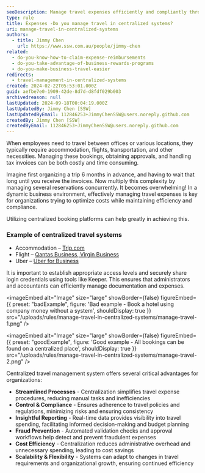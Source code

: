```yaml
---
seoDescription: Manage travel expenses efficiently and compliantly through centralized systems, streamlining processes, controlling costs, and ensuring scalability.
type: rule
title: Expenses -Do you manage travel in centralized systems?
uri: manage-travel-in-centralized-systems
authors:
  - title: Jimmy Chen
    url: https://www.ssw.com.au/people/jimmy-chen
related:
  - do-you-know-how-to-claim-expense-reimbursements
  - do-you-take-advantage-of-business-rewards-programs
  - do-you-make-business-travel-easier
redirects:
  - travel-management-in-centralized-systems
created: 2024-02-22T05:53:01.000Z
guid: aefbe7e0-1909-42de-8d7d-d8fdf029b003
archivedreason: null
lastUpdated: 2024-09-18T00:04:19.000Z
lastUpdatedBy: Jimmy Chen [SSW]
lastUpdatedByEmail: 112846253+JimmyChenSSW@users.noreply.github.com
createdBy: Jimmy Chen [SSW]
createdByEmail: 112846253+JimmyChenSSW@users.noreply.github.com
---
```


When employees need to travel between offices or various locations, they typically require accommodation, flights, transportation, and other necessities. Managing these bookings, obtaining approvals, and handling tax invoices can be both costly and time consuming.

Imagine first organizing a trip 6 months in advance, and having to wait that long until you receive the invoices. Now multiply this complexity by managing several reservations concurrently. It becomes overwhelming!
In a dynamic business environment, effectively managing travel expenses is key for organizations trying to optimize costs while maintaining efficiency and compliance.

Utilizing centralized booking platforms can help greatly in achieving this.

### Example of centralized travel systems

- Accommodation – [Trip.com](https://www.trip.com/)
- Flight – [Qantas Business, Virgin Business](/missing-flight-invoices/)
- Uber – [Uber for Business](/do-you-make-business-travel-easier/)

It is important to establish appropriate access levels and securely share login credentials using tools like Keeper. This ensures that administrators and accountants can efficiently manage documentation and expenses.

<imageEmbed
  alt="Image"
  size="large"
  showBorder={false}
  figureEmbed={{
    preset: "badExample",
    figure: 'Bad example - Book a hotel using company money without a system',
    shouldDisplay: true
  }}
  src="/uploads/rules/manage-travel-in-centralized-systems/manage-travel-1.png"
/>

<imageEmbed
  alt="Image"
  size="large"
  showBorder={false}
  figureEmbed={{
    preset: "goodExample",
    figure: 'Good example - All bookings can be found on a centralized place',
    shouldDisplay: true
  }}
  src="/uploads/rules/manage-travel-in-centralized-systems/manage-travel-2.png"
/>

Centralized travel management system offers several critical advantages for organizations:

- **Streamlined Processes** - Centralization simplifies travel expense procedures, reducing manual tasks and inefficiencies
- **Control & Compliance** - Ensures adherence to travel policies and regulations, minimizing risks and ensuring consistency
- **Insightful Reporting** - Real-time data provides visibility into travel spending, facilitating informed decision-making and budget planning
- **Fraud Prevention** - Automated validation checks and approval workflows help detect and prevent fraudulent expenses
- **Cost Efficiency** - Centralization reduces administrative overhead and unnecessary spending, leading to cost savings
- **Scalability & Flexibility** - Systems can adapt to changes in travel requirements and organizational growth, ensuring continued efficiency
